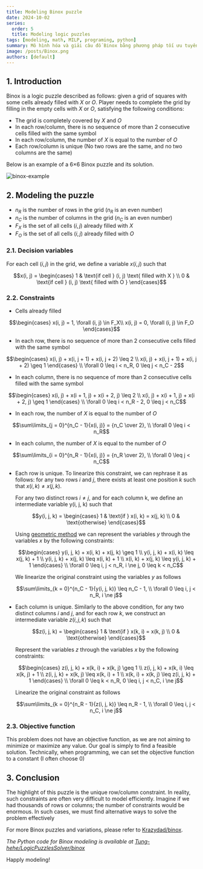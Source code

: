 ```yaml
---
title: Modeling Binox puzzle
date: 2024-10-02
series:
  order: 5
  title: Modeling logic puzzles
tags: [modeling, math, MILP, programing, python]
summary: Mô hình hóa và giải câu đố Binox bằng phương pháp tối ưu tuyến tính hỗn hợp nguyên.
image: /posts/Binox.png
authors: [default]
---
```



## 1. Introduction
Binox is a logic puzzle described as follows: given a grid of squares with some cells already filled with $X$ or $O$.
Player needs to complete the grid by filling in the empty cells with $X$ or $O$, satisfying the following conditions:
- The grid is completely covered by $X$ and $O$
- In each row/column, there is no sequence of more than 2 consecutive cells filled with the same symbol
- In each row/column, the number of $X$ is equal to the number of $O$
- Each row/column is unique (No two rows are the same, and no two columns are the same)

Below is an example of a 6×6 Binox puzzle and its solution.

![binox-example](/posts/Binox.png)

## 2. Modeling the puzzle
- $n_R$ is the number of rows in the grid ($n_R$ is an even number)
- $n_C$ is the number of columns in the grid ($n_C$ is an even number)
- $F_X$ is the set of all cells $(i, j)$ already filled with $X$
- $F_O$ is the set of all cells $(i, j)$ already filled with $O$

### 2.1. Decision variables
For each cell $(i, j)$ in the grid, we define a variable $x(i, j)$ such that
```math
x(i, j) = \begin{cases}
  1 & \text{if cell } (i, j) \text{ filled with X } \\
  0 & \text{if cell } (i, j) \text{ filled with O }
\end{cases}
```

### 2.2. Constraints

- Cells already filled
```math
\begin{cases}
    x(i, j) = 1, \forall (i, j) \in F_X\\
    x(i, j) = 0, \forall (i, j) \in F_O
\end{cases}
```

- In each row, there is no sequence of more than 2 consecutive cells filled with the same symbol
```math
\begin{cases}
    x(i, j) + x(i, j + 1) + x(i, j + 2) \leq 2 \\
    x(i, j) + x(i, j + 1) + x(i, j + 2) \geq 1
\end{cases}
\\ \forall 0 \leq i < n_R, 0 \leq j < n_C - 2
```

- In each column, there is no sequence of more than 2 consecutive cells filled with the same symbol
```math
\begin{cases}
    x(i, j) + x(i + 1, j) + x(i + 2, j) \leq 2 \\
    x(i, j) + x(i + 1, j) + x(i + 2, j) \geq 1
\end{cases}
\\ \forall 0 \leq i < n_R - 2, 0 \leq j < n_C
```

- In each row, the number of $X$ is equal to the number of $O$
```math
\sum\limits_{j = 0}^{n_C - 1}{x(i, j)} = {n_C \over 2}, \\ \forall 0 \leq i < n_R
```

- In each column, the number of $X$ is equal to the number of $O$
```math
\sum\limits_{i = 0}^{n_R - 1}{x(i, j)} = {n_R \over 2}, \\ \forall 0 \leq j < n_C
```


- Each row is unique. To linearize this constraint, we can rephrase it as follows:
for any two rows $i$ and $j$, there exists at least one position $k$ such that $x(i, k) \ne x(j, k)$.

  For any two distinct rows $i \ne j$, and for each column k, we define an intermediate variable y(i, j, k) such that
  ```math
  y(i, j, k) = \begin{cases}
    1 & \text{if } x(i, k) = x(j, k) \\
    0 & \text{otherwise}
  \end{cases}
  ```
  Using [geometric method](/en/blog/modeling-tips-trick#2-modeling-nonlinear-constraints-geometrically)
  we can represent the variables $y$ through the variables $x$ by the following constraints:
  ```math
  \begin{cases}
    y(i, j, k) + x(i, k) + x(j, k) \geq 1 \\
    y(i, j, k) + x(i, k) \leq x(j, k) + 1 \\
    y(i, j, k) + x(j, k) \leq x(i, k) + 1 \\
    x(i, k) + x(j, k) \leq y(i, j, k) + 1
  \end{cases} \\ \forall 0 \leq i, j < n_R, i \ne j, 0 \leq k < n_C
  ```
  We linearize the original constraint using the variables $y$ as follows
  ```math
  \sum\limits_{k = 0}^{n_C - 1}{y(i, j, k)} \leq n_C - 1, \\ \forall 0 \leq i, j < n_R, i \ne j
  ```

- Each column is unique. Similarly to the above condition, for any two distinct columns $i$ and $j$,
and for each row $k$, we construct an intermediate variable $z(i, j, k)$ such that
  ```math
  z(i, j, k) = \begin{cases}
    1 & \text{if } x(k, i) = x(k, j) \\
    0 & \text{otherwise}
  \end{cases}
  ```
  Represent the variables $z$ through the variables $x$ by the following constraints:
  ```math
  \begin{cases}
    z(i, j, k) + x(k, i) + x(k, j) \geq 1 \\
    z(i, j, k) + x(k, i) \leq x(k, j) + 1 \\
    z(i, j, k) + x(k, j) \leq x(k, i) + 1 \\
    x(k, i) + x(k, j) \leq z(i, j, k) + 1
  \end{cases}
  \\ \forall 0 \leq k < n_R, 0 \leq i, j < n_C, i \ne j
  ```
  Linearize the original constraint as follows
  ```math
  \sum\limits_{k = 0}^{n_R - 1}{z(i, j, k)} \leq n_R - 1, \\ \forall 0 \leq i, j < n_C, i \ne j
  ```

### 2.3. Objective function
This problem does not have an objective function, as we are not aiming to minimize
or maximize any value. Our goal is simply to find a feasible solution. Technically,
when programming, we can set the objective function to a constant (I often choose 0)

## 3. Conclusion

The highlight of this puzzle is the unique row/column constraint. In reality,
such constraints are often very difficult to model efficiently. Imagine if we
had thousands of rows or columns; the number of constraints would be enormous.
In such cases, we must find alternative ways to solve the problem effectively

For more Binox puzzles and variations, please refer to [Krazydad/binox](https://krazydad.com/binox/).

*The Python code for Binox modeling is available at
[Tung-hehe/LogicPuzzlesSolver/binox](https://github.com/Tung-hehe/LogicPuzzlesSolver/blob/main/src/puzzles/binox.py)*

Happly modeling! <Twemoji emoji="clinking-beer-mugs" />
